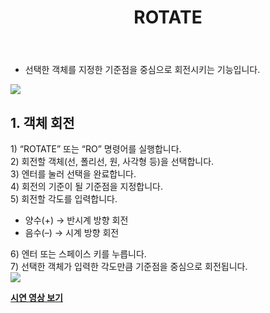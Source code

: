 ﻿---
title: ROTATE
---


[image1]: ../../../../../assets/images/commands/rotate/image1.png
[image2]: ../../../../../assets/images/commands/rotate/image2.png


* 선택한 객체를 지정한 기준점을 중심으로 회전시키는 기능입니다.

![][image1]

## **1\. 객체 회전**

1\) “ROTATE” 또는 “RO” 명령어를 실행합니다.  
2\) 회전할 객체(선, 폴리선, 원, 사각형 등)을 선택합니다.  
3\) 엔터를 눌러 선택을 완료합니다.  
4\) 회전의 기준이 될 기준점을 지정합니다.  
5\) 회전할 각도를 입력합니다.

- 양수(+) → 반시계 방향 회전  
- 음수(–) → 시계 방향 회전

6\) 엔터 또는 스페이스 키를 누릅니다.  
7\) 선택한 객체가 입력한 각도만큼 기준점을 중심으로 회전됩니다.  
![][image2]  

[**<Icon name="youtube" class="emoji"/> 시연 영상 보기**](https://youtu.be/kHaDiJHMmD0) 


